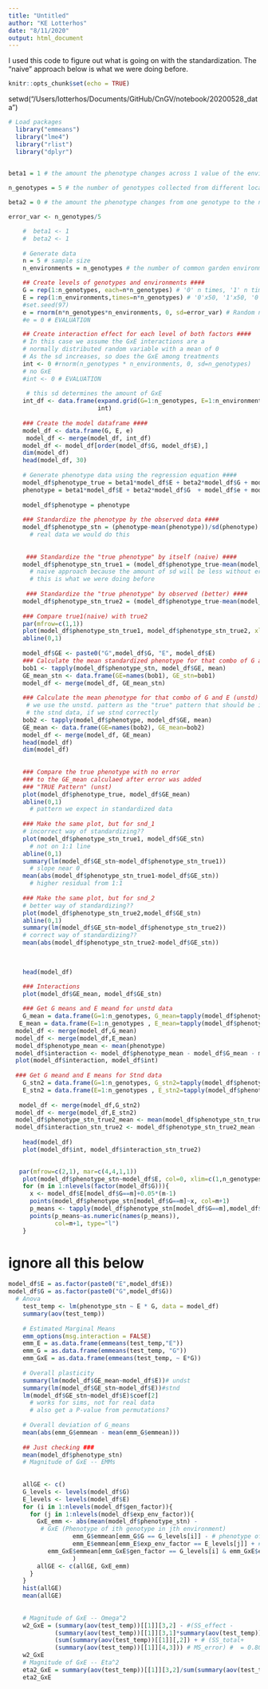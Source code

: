 ```yaml
---
title: "Untitled"
author: "KE Lotterhos"
date: "8/11/2020"
output: html_document
---
```


I used this code to figure out what is going on with the standardization.
The "naive" approach below is what we were doing before.

```r
knitr::opts_chunk$set(echo = TRUE)
```
setwd("/Users/lotterhos/Documents/GitHub/CnGV/notebook/20200528_data")
```r
# Load packages
  library("emmeans")
  library("lme4")
  library("rlist")
  library("dplyr")
  

beta1 = 1 # the amount the phenotype changes across 1 value of the environment (i.e., the slope). This is essentially the amount/degree of phenotypic plasticity that is the same across genotypes.

n_genotypes = 5 # the number of genotypes collected from different locations

beta2 = 0 # the amount the phenotype changes from one genotype to the next. This is essitially the increase intercept from one genotype to the next.

error_var <- n_genotypes/5

    #  beta1 <- 1
    #  beta2 <- 1
    
    # Generate data
    n = 5 # sample size
    n_environments = n_genotypes # the number of common garden environments that the genotypes are grown in. Basically, genotype[i] orginates from environment[i]. This matching between genotypes and environment is important for the the cov(G,E) calculation. Here, we only consider the case of the complete reciprocal transplant experiment.

    ## Create levels of genotypes and environments ####
    G = rep(1:n_genotypes, each=n*n_genotypes) # '0' n times, '1' n times
    E = rep(1:n_environments,times=n*n_genotypes) # '0'x50, '1'x50, '0'x50, '1'x50
    #set.seed(97)
    e = rnorm(n*n_genotypes*n_environments, 0, sd=error_var) # Random noise, with standard deviation of 1
    #e = 0 # EVALUATION

    ## Create interaction effect for each level of both factors ####
    # In this case we assume the GxE interactions are a 
    # normally distributed random variable with a mean of 0
    # As the sd increases, so does the GxE among treatments
    int <- 0 #rnorm(n_genotypes * n_environments, 0, sd=n_genotypes)
    # no GxE
    #int <- 0 # EVALUATION
 
     # this sd determines the amount of GxE
    int_df <- data.frame(expand.grid(G=1:n_genotypes, E=1:n_environments), 
                         int)
    
    ### Create the model dataframe ####
    model_df <- data.frame(G, E, e)
     model_df <- merge(model_df, int_df)
    model_df <- model_df[order(model_df$G, model_df$E),]
    dim(model_df)
    head(model_df, 30)
    
    # Generate phenotype data using the regression equation ####
    model_df$phenotype_true = beta1*model_df$E + beta2*model_df$G + model_df$int
    phenotype = beta1*model_df$E + beta2*model_df$G  + model_df$e + model_df$int
    
    model_df$phenotype = phenotype
   
    ### Standardize the phenotype by the observed data ####
    model_df$phenotype_stn = (phenotype-mean(phenotype))/sd(phenotype)
      # real data we would do this
    
    
     ### Standardize the "true phenotype" by itself (naive) ####
    model_df$phenotype_stn_true1 = (model_df$phenotype_true-mean(model_df$phenotype_true))/sd(model_df$phenotype_true)
      # naive approach because the amount of sd will be less without error (true) than with error (observed)
      # this is what we were doing before
   
     ### Standardize the "true phenotype" by observed (better) ####     
    model_df$phenotype_stn_true2 = (model_df$phenotype_true-mean(model_df$phenotype))/sd(model_df$phenotype)
    
    ### Compare true1(naive) with true2
    par(mfrow=c(1,1))
    plot(model_df$phenotype_stn_true1, model_df$phenotype_stn_true2, xlim=c(-3,3), ylim=c(-3,3))
    abline(0,1)
    
    model_df$GE <- paste0("G",model_df$G, "E", model_df$E)
    ### Calculate the mean standardized phenotype for that combo of G and E ####
    bob1 <- tapply(model_df$phenotype_stn, model_df$GE, mean)
    GE_mean_stn <- data.frame(GE=names(bob1), GE_stn=bob1)
    model_df <- merge(model_df, GE_mean_stn)
    
    ### Calculate the mean phenotype for that combo of G and E (unstd) ####
     # we use the unstd. pattern as the "true" pattern that should be in
     # the stnd data, if we stnd correctly
    bob2 <- tapply(model_df$phenotype, model_df$GE, mean)
    GE_mean <- data.frame(GE=names(bob2), GE_mean=bob2)
    model_df <- merge(model_df, GE_mean)
    head(model_df)
    dim(model_df)
    
    
    ### Compare the true phenotype with no error
    ### to the GE_mean calculaed after error was added
    ### "TRUE Pattern" (unst)
    plot(model_df$phenotype_true, model_df$GE_mean)
    abline(0,1)
      # pattern we expect in standardized data
    
    ### Make the same plot, but for snd_1
    # incorrect way of standardizing??
    plot(model_df$phenotype_stn_true1, model_df$GE_stn)
      # not on 1:1 line
    abline(0,1)
    summary(lm(model_df$GE_stn~model_df$phenotype_stn_true1))
      # slope near 0
    mean(abs(model_df$phenotype_stn_true1-model_df$GE_stn))
      # higher residual from 1:1
     
    ### Make the same plot, but for snd_2
    # better way of standardizing?? 
    plot(model_df$phenotype_stn_true2,model_df$GE_stn)
    abline(0,1)
    summary(lm(model_df$GE_stn~model_df$phenotype_stn_true2))
    # correct way of standardizing??
    mean(abs(model_df$phenotype_stn_true2-model_df$GE_stn))
    
   

    head(model_df)
```

```r
    ### Interactions
    plot(model_df$GE_mean, model_df$GE_stn)
    
    ### Get G means and E meand for unstd data
    G_mean = data.frame(G=1:n_genotypes, G_mean=tapply(model_df$phenotype, model_df$G, mean))
   E_mean = data.frame(E=1:n_genotypes , E_mean=tapply(model_df$phenotype, model_df$E, mean))
  model_df <- merge(model_df,G_mean)
  model_df <- merge(model_df,E_mean)
  model_df$phenotype_mean <- mean(phenotype)
  model_df$interaction <- model_df$phenotype_mean - model_df$G_mean - model_df$E_mean + model_df$GE_mean
  plot(model_df$interaction, model_df$int)
   
  ### Get G meand and E means for Stnd data
    G_stn2 = data.frame(G=1:n_genotypes, G_stn2=tapply(model_df$phenotype_stn_true2, model_df$G, mean))
    E_stn2 = data.frame(E=1:n_genotypes , E_stn2=tapply(model_df$phenotype_stn_true2, model_df$E, mean))
   
   model_df <- merge(model_df,G_stn2)
  model_df <- merge(model_df,E_stn2)
  model_df$phenotype_stn_true2_mean <- mean(model_df$phenotype_stn_true2)
  model_df$interaction_stn_true2 <- model_df$phenotype_stn_true2_mean - model_df$G_stn2 - model_df$E_stn2 + model_df$GE_stn
  
    head(model_df)
    plot(model_df$int, model_df$interaction_stn_true2)
    
```  
  

```r
   par(mfrow=c(2,1), mar=c(4,4,1,1))
    plot(model_df$phenotype_stn~model_df$E, col=0, xlim=c(1,n_genotypes+1), ylim=c(-3,3))
    for (m in 1:nlevels(factor(model_df$G))){
      x <- model_df$E[model_df$G==m]+0.05*(m-1)
      points(model_df$phenotype_stn[model_df$G==m]~x, col=m+1)
      p_means <- tapply(model_df$phenotype_stn[model_df$G==m],model_df$E[model_df$G==m], mean)
      points(p_means~as.numeric(names(p_means)),
             col=m+1, type="l")
    }
```  
















# ignore all this below 
```r
model_df$E = as.factor(paste0("E",model_df$E))
model_df$G = as.factor(paste0("G",model_df$G))
  # Anova
    test_temp <- lm(phenotype_stn ~ E * G, data = model_df)
    summary(aov(test_temp))
    
    # Estimated Marginal Means
    emm_options(msg.interaction = FALSE)
    emm_E = as.data.frame(emmeans(test_temp,"E"))
    emm_G = as.data.frame(emmeans(test_temp, "G"))
    emm_GxE = as.data.frame(emmeans(test_temp, ~ E*G))
    
    # Overall plasticity
    summary(lm(model_df$GE_mean~model_df$E))# undst
    summary(lm(model_df$GE_stn~model_df$E))#stnd
    lm(model_df$GE_stn~model_df$E)$coef[2]
      # works for sims, not for real data
      # also get a P-value from permutations?
    
    # Overall deviation of G_means
    mean(abs(emm_G$emmean - mean(emm_G$emmean)))
    
    ## Just checking ###
    mean(model_df$phenotype_stn)
    # Magnitude of GxE -- EMMs
    
    
    allGE <- c()
    G_levels <- levels(model_df$G)
    E_levels <- levels(model_df$E)
    for (i in 1:nlevels(model_df$gen_factor)){
      for (j in 1:nlevels(model_df$exp_env_factor)){
        GxE_emm <- abs(mean(model_df$phenotype_stn) - 
         # GxE (Phenotype of ith genotype in jth environment)
                  emm_G$emmean[emm_G$G == G_levels[i]] - # phenotype of ith Genotype
                  emm_E$emmean[emm_E$exp_env_factor == E_levels[j]] + # phenotype of jth Environment
           emm_GxE$emmean[emm_GxE$gen_factor == G_levels[i] & emm_GxE$exp_env_factor == E_levels[j]] 
                  )
        allGE <- c(allGE, GxE_emm)
      }
    }
    hist(allGE)
    mean(allGE)
     
    
    # Magnitude of GxE -- Omega^2
    w2_GxE = (summary(aov(test_temp))[[1]][3,2] - #(SS_effect -
             (summary(aov(test_temp))[[1]][3,1]*summary(aov(test_temp))[[1]][4,3])) / #(Df_effect * MS_error))/
             (sum(summary(aov(test_temp))[[1]][,2]) + # (SS_total+
             (summary(aov(test_temp))[[1]][4,3])) # MS_error) #  = 0.807962
    w2_GxE
    # Magnitude of GxE -- Eta^2
    eta2_GxE = summary(aov(test_temp))[[1]][3,2]/sum(summary(aov(test_temp))[[1]][,2]) # = 0.8260634
    eta2_GxE
```
